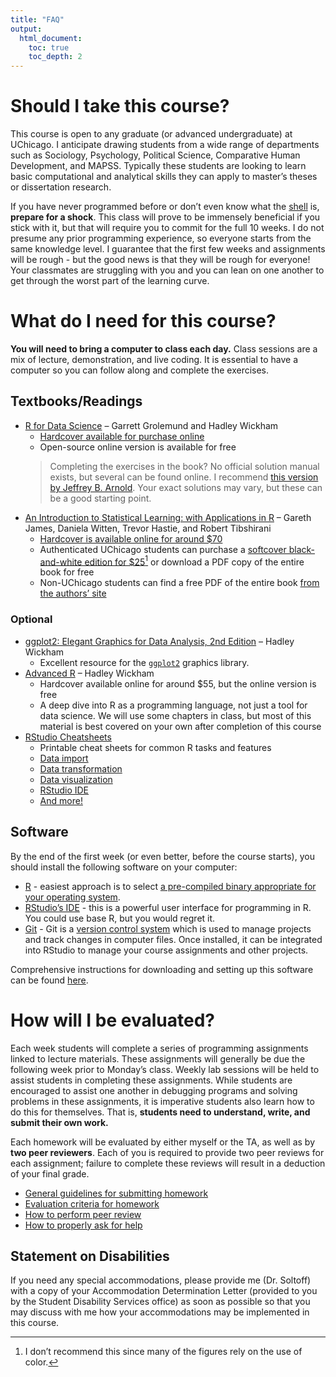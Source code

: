 ```yaml
---
title: "FAQ"
output:
  html_document:
    toc: true
    toc_depth: 2
---
```


# Should I take this course?

This course is open to any graduate (or advanced undergraduate) at UChicago. I anticipate drawing students from a wide range of departments such as Sociology, Psychology, Political Science, Comparative Human Development, and MAPSS. Typically these students are looking to learn basic computational and analytical skills they can apply to master's theses or dissertation research.

If you have never programmed before or don't even know what the [shell](shell.html) is, **prepare for a shock**. This class will prove to be immensely beneficial if you stick with it, but that will require you to commit for the full 10 weeks. I do not presume any prior programming experience, so everyone starts from the same knowledge level. I guarantee that the first few weeks and assignments will be rough - but the good news is that they will be rough for everyone! Your classmates are struggling with you and you can lean on one another to get through the worst part of the learning curve.

# What do I need for this course?

**You will need to bring a computer to class each day.** Class sessions are a mix of lecture, demonstration, and live coding. It is essential to have a computer so you can follow along and complete the exercises.

## Textbooks/Readings

* [R for Data Science](http://r4ds.had.co.nz/) -- Garrett Grolemund and Hadley Wickham
    * [Hardcover available for purchase online](https://www.amazon.com/R-Data-Science-Hadley-Wickham/dp/1491910399/ref=as_li_ss_tl?ie=UTF8&qid=1469550189&sr=8-1&keywords=R+for+data+science&linkCode=sl1&tag=devtools-20&linkId=6fe0069f9605cf847ed96c191f4e84dd)
    * Open-source online version is available for free

    > Completing the exercises in the book? No official solution manual exists, but several can be found online. I recommend [this version by Jeffrey B. Arnold](https://jrnold.github.io/e4qf/). Your exact solutions may vary, but these can be a good starting point.

* [An Introduction to Statistical Learning: with Applications in R](http://www-bcf.usc.edu/~gareth/ISL/) -- Gareth James, Daniela Witten, Trevor Hastie, and Robert Tibshirani
    * [Hardcover is available online for around $70](https://www.amazon.com/Introduction-Statistical-Learning-Applications-Statistics/dp/1461471370)
    * Authenticated UChicago students can purchase a [softcover black-and-white edition for $25](http://link.springer.com.proxy.uchicago.edu/book/10.1007%2F978-1-4614-7138-7)^[I don't recommend this since many of the figures rely on the use of color.] or download a PDF copy of the entire book for free
    * Non-UChicago students can find a free PDF of the entire book [from the authors' site](http://www-bcf.usc.edu/~gareth/ISL/ISLR%20Sixth%20Printing.pdf)

### Optional

* [ggplot2: Elegant Graphics for Data Analysis, 2nd Edition](http://link.springer.com.proxy.uchicago.edu/book/10.1007/978-3-319-24277-4) -- Hadley Wickham
    * Excellent resource for the [`ggplot2`](https://cran.r-project.org/web/packages/ggplot2/index.html) graphics library.
* [Advanced R](http://adv-r.had.co.nz/) -- Hadley Wickham
    * Hardcover available online for around $55, but the online version is free
    * A deep dive into R as a programming language, not just a tool for data science. We will use some chapters in class, but most of this material is best covered on your own after completion of this course
* [RStudio Cheatsheets](https://www.rstudio.com/resources/cheatsheets/)
    * Printable cheat sheets for common R tasks and features
    * [Data import](https://github.com/rstudio/cheatsheets/raw/master/source/pdfs/data-import-cheatsheet.pdf)
    * [Data transformation](https://github.com/rstudio/cheatsheets/raw/master/source/pdfs/data-transformation-cheatsheet.pdf)
    * [Data visualization](https://github.com/rstudio/cheatsheets/raw/master/source/pdfs/ggplot2-cheatsheet-2.1.pdf)
    * [RStudio IDE](https://github.com/rstudio/cheatsheets/raw/master/source/pdfs/rstudio-IDE-cheatsheet.pdf)
    * [And more!](https://www.rstudio.com/resources/cheatsheets/)

## Software

By the end of the first week (or even better, before the course starts), you should install the following software on your computer:

* [R](https://www.r-project.org/) - easiest approach is to select [a pre-compiled binary appropriate for your operating system](https://cran.rstudio.com/).
* [RStudio's IDE](https://www.rstudio.com/products/RStudio/) - this is a powerful user interface for programming in R. You could use base R, but you would regret it.
* [Git](https://git-scm.com/) - Git is a [version control system](https://en.wikipedia.org/wiki/Version_control) which is used to manage projects and track changes in computer files. Once installed, it can be integrated into RStudio to manage your course assignments and other projects.

Comprehensive instructions for downloading and setting up this software can be found [here](setup00.html).

# How will I be evaluated?

Each week students will complete a series of programming assignments linked to lecture materials. These assignments will generally be due the following week prior to Monday's class. Weekly lab sessions will be held to assist students in completing these assignments. While students are encouraged to assist one another in debugging programs and solving problems in these assignments, it is imperative students also learn how to do this for themselves. That is, **students need to understand, write, and submit their own work.**

Each homework will be evaluated by either myself or the TA, as well as by **two peer reviewers**. Each of you is required to provide two peer reviews for each assignment; failure to complete these reviews will result in a deduction of your final grade.

* [General guidelines for submitting homework](hw00_homework_guidelines.html)
* [Evaluation criteria for homework](hw00_homework_grading.html)
* [How to perform peer review](hw00_peer-review.html)
* [How to properly ask for help](hw00_asking_questions.html)

## Statement on Disabilities

If you need any special accommodations, please provide me (Dr. Soltoff) with a copy of your Accommodation Determination Letter (provided to you by the Student Disability Services office) as soon as possible so that you may discuss with me how your accommodations may be implemented in this course.





